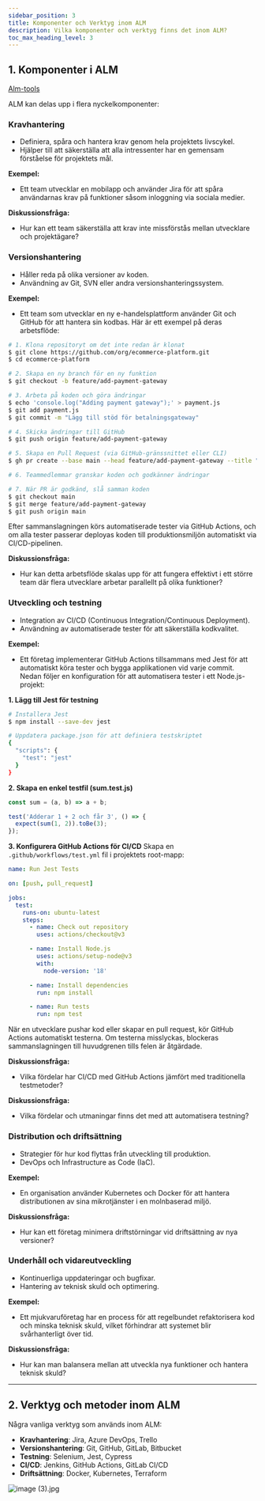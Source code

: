 ```yaml
---
sidebar_position: 3
title: Komponenter och Verktyg inom ALM
description: Vilka komponenter och verktyg finns det inom ALM?
toc_max_heading_level: 3
---
```



## 1. Komponenter i ALM

[Alm-tools](https://h9gng3.csb.app/alm-tools.html)

ALM kan delas upp i flera nyckelkomponenter:

### Kravhantering

- Definiera, spåra och hantera krav genom hela projektets livscykel.
- Hjälper till att säkerställa att alla intressenter har en gemensam förståelse för projektets mål.

**Exempel:**

- Ett team utvecklar en mobilapp och använder Jira för att spåra användarnas krav på funktioner såsom inloggning via sociala medier.

**Diskussionsfråga:**

- Hur kan ett team säkerställa att krav inte missförstås mellan utvecklare och projektägare?

### Versionshantering

- Håller reda på olika versioner av koden.
- Användning av Git, SVN eller andra versionshanteringssystem.

**Exempel:**

- Ett team som utvecklar en ny e-handelsplattform använder Git och GitHub för att hantera sin kodbas. Här är ett exempel på deras arbetsflöde:

```bash
# 1. Klona repositoryt om det inte redan är klonat
$ git clone https://github.com/org/ecommerce-platform.git
$ cd ecommerce-platform

# 2. Skapa en ny branch för en ny funktion
$ git checkout -b feature/add-payment-gateway

# 3. Arbeta på koden och göra ändringar
$ echo 'console.log("Adding payment gateway");' > payment.js
$ git add payment.js
$ git commit -m "Lägg till stöd för betalningsgateway"

# 4. Skicka ändringar till GitHub
$ git push origin feature/add-payment-gateway

# 5. Skapa en Pull Request (via GitHub-gränssnittet eller CLI)
$ gh pr create --base main --head feature/add-payment-gateway --title "Lägg till betalningsgateway" --body "Denna PR implementerar stöd för betalningar."

# 6. Teammedlemmar granskar koden och godkänner ändringar

# 7. När PR är godkänd, slå samman koden
$ git checkout main
$ git merge feature/add-payment-gateway
$ git push origin main

```

Efter sammanslagningen körs automatiserade tester via GitHub Actions, och om alla tester passerar deployas koden till produktionsmiljön automatiskt via CI/CD-pipelinen.

**Diskussionsfråga:**

- Hur kan detta arbetsflöde skalas upp för att fungera effektivt i ett större team där flera utvecklare arbetar parallellt på olika funktioner?

### Utveckling och testning

- Integration av CI/CD (Continuous Integration/Continuous Deployment).
- Användning av automatiserade tester för att säkerställa kodkvalitet.

**Exempel:**

- Ett företag implementerar GitHub Actions tillsammans med Jest för att automatiskt köra tester och bygga applikationen vid varje commit. Nedan följer en konfiguration för att automatisera tester i ett Node.js-projekt:

**1. Lägg till Jest för testning**

```bash
# Installera Jest
$ npm install --save-dev jest

# Uppdatera package.json för att definiera testskriptet
{
  "scripts": {
    "test": "jest"
  }
}
```

**2. Skapa en enkel testfil (sum.test.js)**

```jsx
const sum = (a, b) => a + b;

test('Adderar 1 + 2 och får 3', () => {
  expect(sum(1, 2)).toBe(3);
});
```

**3. Konfigurera GitHub Actions för CI/CD**
Skapa en `.github/workflows/test.yml` fil i projektets root-mapp:

```yaml
name: Run Jest Tests

on: [push, pull_request]

jobs:
  test:
    runs-on: ubuntu-latest
    steps:
      - name: Check out repository
        uses: actions/checkout@v3

      - name: Install Node.js
        uses: actions/setup-node@v3
        with:
          node-version: '18'

      - name: Install dependencies
        run: npm install

      - name: Run tests
        run: npm test
```

När en utvecklare pushar kod eller skapar en pull request, kör GitHub Actions automatiskt testerna. Om testerna misslyckas, blockeras sammanslagningen till huvudgrenen tills felen är åtgärdade.

**Diskussionsfråga:**

- Vilka fördelar har CI/CD med GitHub Actions jämfört med traditionella testmetoder?

**Diskussionsfråga:**

- Vilka fördelar och utmaningar finns det med att automatisera testning?

### Distribution och driftsättning

- Strategier för hur kod flyttas från utveckling till produktion.
- DevOps och Infrastructure as Code (IaC).

**Exempel:**

- En organisation använder Kubernetes och Docker för att hantera distributionen av sina mikrotjänster i en molnbaserad miljö.

**Diskussionsfråga:**

- Hur kan ett företag minimera driftstörningar vid driftsättning av nya versioner?

### Underhåll och vidareutveckling

- Kontinuerliga uppdateringar och bugfixar.
- Hantering av teknisk skuld och optimering.

**Exempel:**

- Ett mjukvaruföretag har en process för att regelbundet refaktorisera kod och minska teknisk skuld, vilket förhindrar att systemet blir svårhanterligt över tid.

**Diskussionsfråga:**

- Hur kan man balansera mellan att utveckla nya funktioner och hantera teknisk skuld?

---

## 2. Verktyg och metoder inom ALM

<CollapsibleCard title="Verktyg och metoder inom ALM" preview>
<AlmTools />
</CollapsibleCard>

Några vanliga verktyg som används inom ALM:

- **Kravhantering**: Jira, Azure DevOps, Trello
- **Versionshantering**: Git, GitHub, GitLab, Bitbucket
- **Testning**: Selenium, Jest, Cypress
- **CI/CD**: Jenkins, GitHub Actions, GitLab CI/CD
- **Driftsättning**: Docker, Kubernetes, Terraform

![image (3).jpg](attachment:453fb54b-a21b-47e6-ad6e-9e689a7e7666:image_(3).jpg)